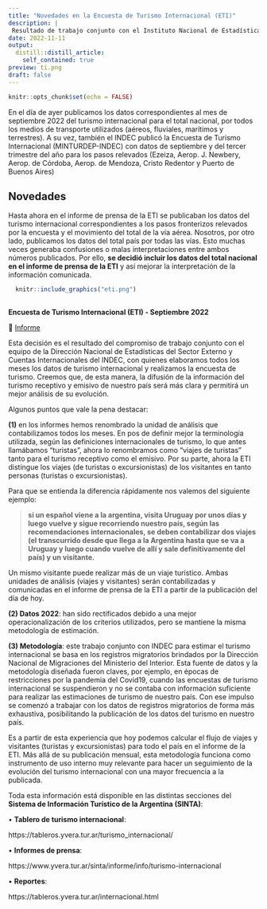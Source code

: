 ```yaml
---
title: "Novedades en la Encuesta de Turismo Internacional (ETI)"
description: |
 Resultado de trabajo conjunto con el Instituto Nacional de Estadística y Censos (INDEC)
date: 2022-11-11
output:
  distill::distill_article:
    self_contained: true
preview: ti.png
draft: false
---
```



```r
knitr::opts_chunk$set(echo = FALSE)
```

En el día de ayer publicamos los datos correspondientes al mes de septiembre 2022 del turismo internacional para el total nacional, por todos los medios de transporte utilizados (aéreos, fluviales, marítimos y terrestres). A su vez, también el INDEC publicó la Encuesta de Turismo Internacional (MINTURDEP-INDEC) con datos de septiembre y del tercer trimestre del año para los pasos relevados (Ezeiza, Aerop. J. Newbery, Aerop. de Córdoba, Aerop. de Mendoza, Cristo Redentor y Puerto de Buenos Aires) 

## Novedades

Hasta ahora en el informe de prensa de la ETI se publicaban los datos del turismo internacional correspondientes a los pasos fronterizos relevados por la encuesta y el movimiento del total de la vía aérea. Nosotros, por otro lado, publicamos los datos del total país por todas las vías. Esto muchas veces generaba confusiones o malas interpretaciones entre ambos números publicados. Por ello, **se decidió incluir los datos del total nacional en el informe de prensa de la ETI** y así mejorar la interpretación de la información comunicada. 




```r

  knitr::include_graphics("eti.png")
  
```

<aside> 

**Encuesta de Turismo Internacional (ETI) - Septiembre 2022**

📝 [Informe](https://www.indec.gob.ar/uploads/informesdeprensa/eti_11_22A333204044.pdf)

</aside>

Esta decisión es el resultado del compromiso de trabajo conjunto con el equipo de la Dirección Nacional de Estadísticas del Sector Externo y Cuentas Internacionales del INDEC, con quienes elaboramos todos los meses los datos de turismo internacional y realizamos la encuesta de turismo. Creemos que, de esta manera, la difusión de la información del turismo receptivo y emisivo de nuestro país será más clara y permitirá un mejor análisis de su evolución. 

Algunos puntos que vale la pena destacar:

**(1)** en los informes hemos renombrado la unidad de análisis que contabilizamos todos los meses. En pos de definir mejor la terminología utilizada, según las definiciones internacionales de turismo, lo que antes llamábamos “turistas”, ahora lo renombramos como “viajes de turistas” tanto para el turismo receptivo como el emisivo. Por su parte, ahora la ETI distingue los viajes (de turistas o excursionistas) de los visitantes en tanto personas (turistas o excursionistas). 

Para que se entienda la diferencia rápidamente nos valemos del siguiente ejemplo: 

> **si un español viene a la argentina, visita Uruguay por unos días y luego vuelve y sigue recorriendo nuestro país, según las recomendaciones internacionales, se deben contabilizar dos viajes (el transcurrido desde que llega a la Argentina hasta que se va a Uruguay y luego cuando vuelve de allí y sale definitivamente del país) y un visitante.** 

Un mismo visitante puede realizar más de un viaje turístico. Ambas unidades de análisis (viajes y visitantes) serán contabilizadas y comunicadas en el informe de prensa de la ETI a partir de la publicación del día de hoy. 

**(2) Datos 2022**: han sido rectificados debido a una mejor operacionalización de los criterios utilizados, pero se mantiene la misma metodología de estimación. 


**(3) Metodología**: este trabajo conjunto con INDEC para estimar el turismo internacional se basa en los registros migratorios brindados por la Dirección Nacional de Migraciones del Ministerio del Interior. Esta fuente de datos y la metodología diseñada fueron claves, por ejemplo, en épocas de restricciones por la pandemia del Covid19, cuando las encuestas de turismo internacional se suspendieron y no se contaba con  información suficiente para realizar las estimaciones de turismo de nuestro país. Con ese impulso se comenzó a trabajar con los datos de registros migratorios de forma más exhaustiva, posibilitando la publicación de los datos del turismo en nuestro país. 

Es a partir de esta experiencia que hoy podemos calcular el flujo de viajes y visitantes (turistas y excursionistas) para todo el país en el informe de la ETI. Más allá de su publicación mensual, esta metodología funciona como instrumento de uso interno muy relevante para hacer un seguimiento de la evolución del turismo internacional con una mayor frecuencia a la publicada. 

Toda esta información está disponible en las distintas secciones del **Sistema de Información Turístico de la Argentina (SINTA)**: 

•	**Tablero de turismo internacional**:

https://tableros.yvera.tur.ar/turismo_internacional/

•	**Informes de prensa**:

https://www.yvera.tur.ar/sinta/informe/info/turismo-internacional

•	**Reportes**: 

https://tableros.yvera.tur.ar/internacional.html

